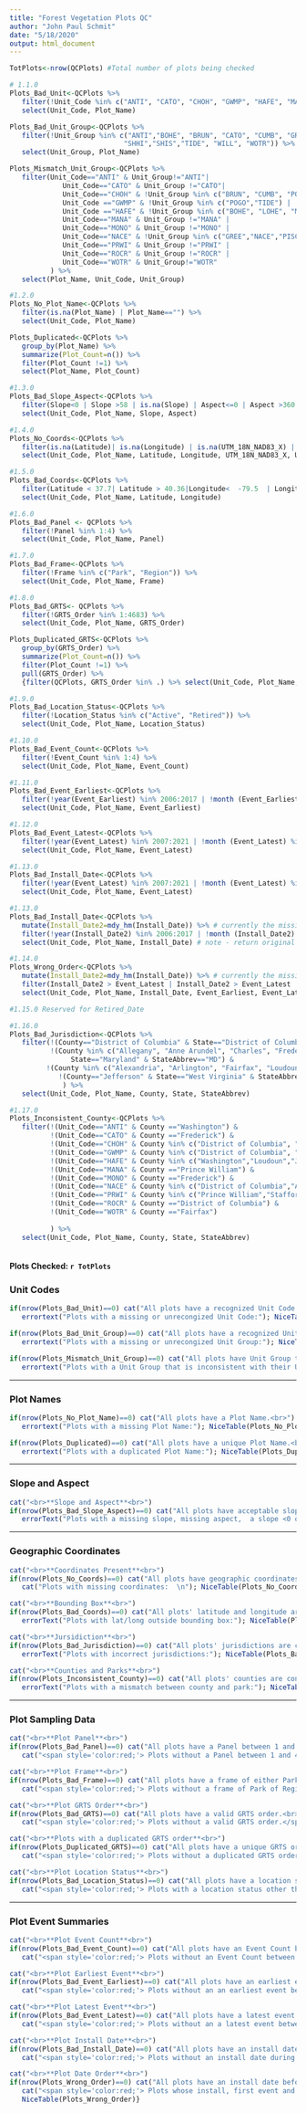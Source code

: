 ```yaml
---
title: "Forest Vegetation Plots QC"
author: "John Paul Schmit"
date: "5/18/2020"
output: html_document
---
```


```r

TotPlots<-nrow(QCPlots) #Total number of plots being checked

# 1.1.0
Plots_Bad_Unit<-QCPlots %>% 
   filter(!Unit_Code %in% c("ANTI", "CATO", "CHOH", "GWMP", "HAFE", "MANA", "MONO", "NACE", "PRWI", "ROCR", "WOTR")) %>% 
   select(Unit_Code, Plot_Name)

Plots_Bad_Unit_Group<-QCPlots %>% 
   filter(!Unit_Group %in% c("ANTI","BOHE", "BRUN", "CATO", "CUMB", "GREE", "LOHE", "MAHE", "MANA", "MONO", "NACE", "PISC", "POGO","PRWI", "ROCR", 
                            "SHHI","SHIS","TIDE", "WILL", "WOTR")) %>% 
   select(Unit_Group, Plot_Name)

Plots_Mismatch_Unit_Group<-QCPlots %>% 
   filter(Unit_Code=="ANTI" & Unit_Group!="ANTI"|
             Unit_Code=="CATO" & Unit_Group !="CATO"|
             Unit_Code=="CHOH" & !Unit_Group %in% c("BRUN", "CUMB", "POGO", "WILL") |
             Unit_Code =="GWMP" & !Unit_Group %in% c("POGO","TIDE") |
             Unit_Code =="HAFE" & !Unit_Group %in% c("BOHE", "LOHE", "MAHE","SHHI", "SHIS")|
             Unit_Code=="MANA" & Unit_Group !="MANA" |
             Unit_Code=="MONO" & Unit_Group !="MONO" |
             Unit_Code=="NACE" & !Unit_Group %in% c("GREE","NACE","PISC")|
             Unit_Code=="PRWI" & Unit_Group !="PRWI" |
             Unit_Code=="ROCR" & Unit_Group !="ROCR" |
             Unit_Code=="WOTR" & Unit_Group!="WOTR"
          ) %>% 
   select(Plot_Name, Unit_Code, Unit_Group)

#1.2.0
Plots_No_Plot_Name<-QCPlots %>% 
   filter(is.na(Plot_Name) | Plot_Name=="") %>% 
   select(Unit_Code, Plot_Name)

Plots_Duplicated<-QCPlots %>% 
   group_by(Plot_Name) %>% 
   summarize(Plot_Count=n()) %>% 
   filter(Plot_Count !=1) %>% 
   select(Plot_Name, Plot_Count)

#1.3.0
Plots_Bad_Slope_Aspect<-QCPlots %>% 
   filter(Slope<0 | Slope >58 | is.na(Slope) | Aspect<=0 | Aspect >360 | (is.na(Aspect) & !Slope %in% 0)) %>% 
   select(Unit_Code, Plot_Name, Slope, Aspect)

#1.4.0
Plots_No_Coords<-QCPlots %>% 
   filter(is.na(Latitude)| is.na(Longitude) | is.na(UTM_18N_NAD83_X) | is.na(UTM_18N_NAD83_Y)) %>% 
   select(Unit_Code, Plot_Name, Latitude, Longitude, UTM_18N_NAD83_X, UTM_18N_NAD83_Y)

#1.5.0
Plots_Bad_Coords<-QCPlots %>% 
   filter(Latitude < 37.7| Latitude > 40.36|Longitude<  -79.5  | Longitude > -76.1 ) %>% 
   select(Unit_Code, Plot_Name, Latitude, Longitude)

#1.6.0
Plots_Bad_Panel <- QCPlots %>% 
   filter(!Panel %in% 1:4) %>% 
   select(Unit_Code, Plot_Name, Panel)

#1.7.0
Plots_Bad_Frame<-QCPlots %>% 
   filter(!Frame %in% c("Park", "Region")) %>% 
   select(Unit_Code, Plot_Name, Frame)

#1.8.0
Plots_Bad_GRTS<- QCPlots %>% 
   filter(!GRTS_Order %in% 1:4683) %>% 
   select(Unit_Code, Plot_Name, GRTS_Order)

Plots_Duplicated_GRTS<-QCPlots %>% 
   group_by(GRTS_Order) %>% 
   summarize(Plot_Count=n()) %>% 
   filter(Plot_Count !=1) %>% 
   pull(GRTS_Order) %>% 
   {filter(QCPlots, GRTS_Order %in% .) %>% select(Unit_Code, Plot_Name, GRTS_Order)}

#1.9.0
Plots_Bad_Location_Status<-QCPlots %>% 
   filter(!Location_Status %in% c("Active", "Retired")) %>% 
   select(Unit_Code, Plot_Name, Location_Status)

#1.10.0
Plots_Bad_Event_Count<-QCPlots %>% 
   filter(!Event_Count %in% 1:4) %>% 
   select(Unit_Code, Plot_Name, Event_Count)

#1.11.0
Plots_Bad_Event_Earliest<-QCPlots %>% 
   filter(!year(Event_Earliest) %in% 2006:2017 | !month (Event_Earliest) %in% 5:10) %>% 
   select(Unit_Code, Plot_Name, Event_Earliest)

#1.12.0
Plots_Bad_Event_Latest<-QCPlots %>% 
   filter(!year(Event_Latest) %in% 2007:2021 | !month (Event_Latest) %in% 4:10) %>% 
   select(Unit_Code, Plot_Name, Event_Latest)

#1.13.0
Plots_Bad_Install_Date<-QCPlots %>% 
   filter(!year(Event_Latest) %in% 2007:2021 | !month (Event_Latest) %in% 4:10) %>% 
   select(Unit_Code, Plot_Name, Event_Latest)

#1.13.0
Plots_Bad_Install_Date<-QCPlots %>%
   mutate(Install_Date2=mdy_hm(Install_Date)) %>% # currently the missing data makes R not parse this as Date
   filter(!year(Install_Date2) %in% 2006:2017 | !month (Install_Date2) %in% 1:12) %>% 
   select(Unit_Code, Plot_Name, Install_Date) # note - return original data, not the transformed data

#1.14.0
Plots_Wrong_Order<-QCPlots %>% 
   mutate(Install_Date2=mdy_hm(Install_Date)) %>% # currently the missing data makes R not parse this as Date
   filter(Install_Date2 > Event_Latest | Install_Date2 > Event_Latest | Event_Earliest> Event_Latest) %>% 
   select(Unit_Code, Plot_Name, Install_Date, Event_Earliest, Event_Latest)

#1.15.0 Reserved for Retired_Date

#1.16.0
Plots_Bad_Jurisdiction<-QCPlots %>% 
   filter(!(County=="District of Columbia" & State=="District of Columbia" & StateAbbrev=="DC") &
          !(County %in% c("Allegany", "Anne Arundel", "Charles", "Frederick", "Montgomery","Prince George's", "Washington" ) & 
               State=="Maryland" & StateAbbrev=="MD") & 
         !(County %in% c("Alexandria", "Arlington", "Fairfax", "Loudoun", "Prince William", "Stafford") & State=="Virginia" & StateAbbrev=="VA") &
            !(County=="Jefferson" & State=="West Virginia" & StateAbbrev=="WV")
             ) %>% 
   select(Unit_Code, Plot_Name, County, State, StateAbbrev)

#1.17.0
Plots_Inconsistent_County<-QCPlots %>% 
   filter(!(Unit_Code=="ANTI" & County =="Washington") &
          !(Unit_Code=="CATO" & County =="Frederick") &
          !(Unit_Code=="CHOH" & County %in% c("District of Columbia", "Montgomery","Frederick","Washington","Allegany")) &
          !(Unit_Code=="GWMP" & County %in% c("District of Columbia", "Montgomery","Alexandria", "Arlington", "Fairfax")) &
          !(Unit_Code=="HAFE" & County %in% c("Washington","Loudoun","Jefferson"))&
          !(Unit_Code=="MANA" & County =="Prince William") &
          !(Unit_Code=="MONO" & County =="Frederick") &
          !(Unit_Code=="NACE" & County %in% c("District of Columbia","Anne Arundel", "Prince George's", "Charles")) &
          !(Unit_Code=="PRWI" & County %in% c("Prince William","Stafford")) &
          !(Unit_Code=="ROCR" & County =="District of Columbia") &
          !(Unit_Code=="WOTR" & County =="Fairfax")
          
          ) %>% 
   select(Unit_Code, Plot_Name, County, State, StateAbbrev)



```


#### **Plots Checked:** `r TotPlots` ####

### Unit Codes

```r
if(nrow(Plots_Bad_Unit)==0) cat("All plots have a recognized Unit Code.<br>") else {
   errortext("Plots with a missing or unrecongized Unit Code:"); NiceTable(Plots_Bad_Unit)}

if(nrow(Plots_Bad_Unit_Group)==0) cat("All plots have a recognized Unit Group.<br>") else {
   errortext("Plots with a missing or unrecongized Unit Group:"); NiceTable(Plots_Bad_Unit_Group)}

if(nrow(Plots_Mismatch_Unit_Group)==0) cat("All plots have Unit Group that is consistent with their Unit Code.<br>") else {
   errortext("Plots with a Unit Group that is inconsistent with their Unit Code:");NiceTable(Plots_Mismatch_Unit_Group)}

```

---

### Plot Names

```r
if(nrow(Plots_No_Plot_Name)==0) cat("All plots have a Plot Name.<br>") else {
   errortext("Plots with a missing Plot Name:"); NiceTable(Plots_No_Plot_Name)}

if(nrow(Plots_Duplicated)==0) cat("All plots have a unique Plot Name.<br>") else {
   errortext("Plots with a duplicated Plot Name:"); NiceTable(Plots_Duplicated)}
```

---

### Slope and Aspect

```r
cat("<br>**Slope and Aspect**<br>")
if(nrow(Plots_Bad_Slope_Aspect)==0) cat("All plots have acceptable slope and aspect measurements.<br>") else {
   errorText("Plots with a missing slope, missing aspect,  a slope <0 or >58, or an aspect <1 or >360"); NiceTable(Plots_Bad_Slope_Aspect)}

```

---

### Geographic Coordinates

```r
cat("<br>**Coordinates Present**<br>")
if(nrow(Plots_No_Coords)==0) cat("All plots have geographic coordinates.  \n") else { 
   cat("Plots with missing coordinates:  \n"); NiceTable(Plots_No_Coords)}

cat("<br>**Bounding Box**<br>")
if(nrow(Plots_Bad_Coords)==0) cat("All plots' latitude and longitude are within the NCRN bounding box.<br>") else {
   errorText("Plots with lat/long outside bounding box:"); NiceTable(Plots_Bad_Coords)}

cat("<br>**Jursidiction**<br>")
if(nrow(Plots_Bad_Jurisdiction)==0) cat("All plots' jurisdictions are consistent and within NCRN.<br>") else {
   errorText("Plots with incorrect jurisdictions:"); NiceTable(Plots_Bad_Jurisdiction)}

cat("<br>**Counties and Parks**<br>")
if(nrow(Plots_Inconsistent_County)==0) cat("All plots' counties are consistent with their park.<br>") else {
   errorText("Plots with a mismatch between county and park:"); NiceTable(Plots_Inconsistent_County)}

```

---

### Plot Sampling  Data

```r
cat("<br>**Plot Panel**<br>")
if(nrow(Plots_Bad_Panel)==0) cat("All plots have a Panel between 1 and 4.<br>") else {
   cat("<span style='color:red;'> Plots without a Panel between 1 and 4.</span><br>"); NiceTable(Plots_Bad_Panel)}
```

```r
cat("<br>**Plot Frame**<br>")
if(nrow(Plots_Bad_Frame)==0) cat("All plots have a frame of either Park or Region.<br>") else {
   cat("<span style='color:red;'> Plots without a frame of Park of Region.</span><br>"); NiceTable(Plots_Bad_Frame)}
```

```r
cat("<br>**Plot GRTS Order**<br>")
if(nrow(Plots_Bad_GRTS)==0) cat("All plots have a valid GRTS order.<br>") else {
   cat("<span style='color:red;'> Plots without a valid GRTS order.</span><br>"); NiceTable(Plots_Bad_GRTS)}
```

```r
cat("<br>**Plots with a duplicated GRTS order**<br>")
if(nrow(Plots_Duplicated_GRTS)==0) cat("All plots have a unique GRTS order.<br>") else {
   cat("<span style='color:red;'> Plots without a duplicated GRTS order.</span><br>"); NiceTable(Plots_Duplicated_GRTS)}
```

```r
cat("<br>**Plot Location Status**<br>")
if(nrow(Plots_Bad_Location_Status)==0) cat("All plots have a location status of Active or Retired.<br>") else {
   cat("<span style='color:red;'> Plots with a location status other that Active or Retired.</span><br>"); NiceTable(Plots_Bad_Location_Status)}
```

---

### Plot Event Summaries

```r
cat("<br>**Plot Event Count**<br>")
if(nrow(Plots_Bad_Event_Count)==0) cat("All plots have an Event Count between 1 and 4.<br>") else {
   cat("<span style='color:red;'> Plots without an Event Count between 1 and 4.</span><br>"); NiceTable(Plots_Bad_Event_Count)}
```

```r
cat("<br>**Plot Earliest Event**<br>")
if(nrow(Plots_Bad_Event_Earliest)==0) cat("All plots have an earliest event between May and October and between 2006 to 2017.<br>") else {
   cat("<span style='color:red;'> Plots without an an earliest event between May and October and between 2006 to 2017.</span><br>"); NiceTable(Plots_Bad_Event_Earliest)}
```

```r
cat("<br>**Plot Latest Event**<br>")
if(nrow(Plots_Bad_Event_Latest)==0) cat("All plots have a latest event between April and October and between 2007 to 2021.<br>") else {
   cat("<span style='color:red;'> Plots without an a latest event between April and October and between 2007 to 2027.</span><br>"); NiceTable(Plots_Bad_Event_Latest)}
```

```r
cat("<br>**Plot Install Date**<br>")
if(nrow(Plots_Bad_Install_Date)==0) cat("All plots have an install date duing a valid month between 2006 to 2017.<br>") else {
   cat("<span style='color:red;'> Plots without an install date during a valid month between 2006 to 2017.</span><br>"); NiceTable(Plots_Bad_Install_Date)}
```

```r
cat("<br>**Plot Date Order**<br>")
if(nrow(Plots_Wrong_Order)==0) cat("All plots have an install date before their first event which is before the latest event .<br>") else {
   cat("<span style='color:red;'> Plots whose install, first event and latest event dates are out of order.</span><br>");
   NiceTable(Plots_Wrong_Order)}
```
